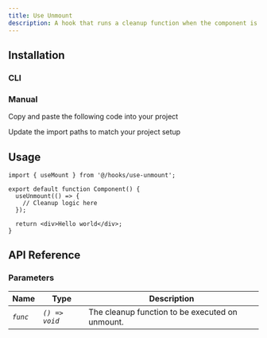 ```yaml
---
title: Use Unmount
description: A hook that runs a cleanup function when the component is unmounted.
---
```


## Installation

### CLI

<NpmCommand value='npx shadcn@latest add https://kelvinmai.io/r/use-unmount.json' />

### Manual

<Steps>

<Step>Copy and paste the following code into your project</Step>

<ComponentSource name='use-unmount' title='hooks/use-unmount.ts' />

<Step>Update the import paths to match your project setup</Step>

</Steps>

## Usage

```tsx
import { useMount } from '@/hooks/use-unmount';

export default function Component() {
  useUnmount(() => {
    // Cleanup logic here
  });

  return <div>Hello world</div>;
}
```

## API Reference

### Parameters

| Name     | Type           | Description                                     |
| -------- | -------------- | ----------------------------------------------- |
| _`func`_ | _`() => void`_ | The cleanup function to be executed on unmount. |
